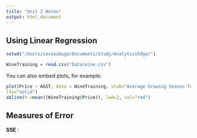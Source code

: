 ```yaml
---
title: "Unit 2 Notes"
output: html_document
---
```


Using Linear Regression
---
```r
setwd("/Users/savioabuga/Documents/Study/AnalyticsEdge/")
```

```r
WineTraining = read.csv("Data/wine.csv")
```

You can also embed plots, for example:

```r
plot(Price ~ AGST, data = WineTraining, xlab="Average Growing Season Temp(Celsius", ylab="Logarithm of Price", 
lty="solid")
abline(h =mean((WineTraining$Price)), lwd=2, col="red")


```

Measures of Error
---
**SSE** :  
